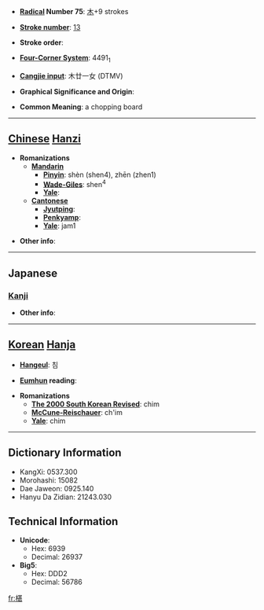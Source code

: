 * '''[[Wiktionary:Chinese radical index| Radical]] Number 75''': [[Wiktionary:Chinese radical index 木|木]]+9 strokes

* '''[[Wiktionary:Chinese total strokes index|Stroke number]]''': [[Wiktionary:Chinese total strokes index 13|13]]

* '''Stroke order''': 

* '''[[Wiktionary:Chinese four corner index|Four-Corner System]]''': 4491<sub>1</sub>

* '''[[Wiktionary:Chinese Cangjie index|Cangjie input]]''': 木廿一女 (DTMV)

* '''Graphical Significance and Origin''': 

* '''Common Meaning''': a chopping board

----

== [[Chinese]] [[Hanzi]] ==

* '''Romanizations'''
** '''[[Mandarin]]'''
*** '''[[Pinyin]]''': shèn (shen4), zhēn (zhen1)
*** '''[[Wade-Giles]]''': shen<sup>4</sup>
*** '''[[Yale]]''': 
** '''[[Cantonese]]'''
*** '''[[Jyutping]]''':
*** '''[[Penkyamp]]''': 
*** '''[[Yale]]''': jam1

* '''Other info''': 

----

==Japanese==
===[[Kanji]]===
{{kanji|on readings=[[ちん]] (chin), [[じん]] (jin)
|kun readings=[[あてぎ]] (ategi), [[さわら]] (sawara)
}}

* '''Other info''':  

----

== [[Korean]] [[Hanja]] ==

* '''[[Hangeul]]''': 침

* '''[[Eumhun]] reading''': 

* '''Romanizations'''
** '''[[The 2000 South Korean Revised Romanization|The 2000 South Korean Revised]]''': chim
** '''[[McCune-Reischauer]]''': ch'im
** '''[[Yale]]''': chim

----

== Dictionary Information ==

* KangXi: 0537.300
* Morohashi: 15082
* Dae Jaweon: 0925.140
* Hanyu Da Zidian: 21243.030

== Technical Information ==

* '''Unicode''':
** Hex: 6939
** Decimal: 26937
* '''Big5''':
** Hex: DDD2
** Decimal: 56786

[[fr:椹]]